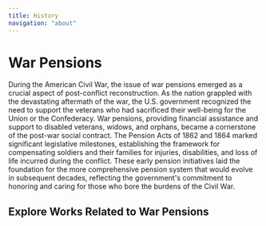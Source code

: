 ```yaml
---
title: History
navigation: "about"
---
```


# War Pensions


During the American Civil War, the issue of war pensions emerged as a crucial aspect of post-conflict reconstruction. As
the nation grappled with the devastating aftermath of the war, the U.S. government recognized the need to support the
veterans who had sacrificed their well-being for the Union or the Confederacy. War pensions, providing financial
assistance and support to disabled veterans, widows, and orphans, became a cornerstone of the post-war social contract.
The Pension Acts of 1862 and 1864 marked significant legislative milestones, establishing the framework for compensating
soldiers and their families for injuries, disabilities, and loss of life incurred during the conflict. These early
pension initiatives laid the foundation for the more comprehensive pension system that would evolve in subsequent
decades, reflecting the government's commitment to honoring and caring for those who bore the burdens of the Civil War.

## Explore Works Related to War Pensions

<Slider iiifContent="/api/facet/subject/war-pensions.json" />
